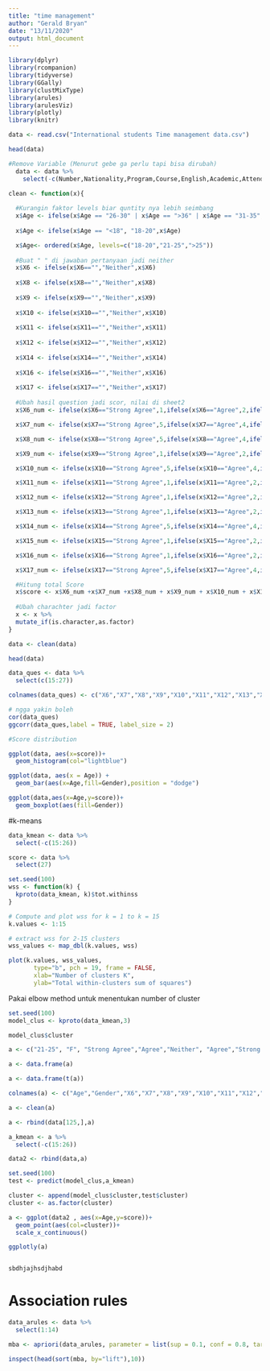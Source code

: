 ```yaml
---
title: "time management"
author: "Gerald Bryan"
date: "13/11/2020"
output: html_document
---
```


```r
library(dplyr)
library(rcompanion)
library(tidyverse)
library(GGally)
library(clustMixType)
library(arules)
library(arulesViz)
library(plotly)
library(knitr)
```

```r
data <- read.csv("International students Time management data.csv")
```

```r
head(data)
```

```r
#Remove Variable (Menurut gebe ga perlu tapi bisa dirubah)
  data <- data %>%
    select(-c(Number,Nationality,Program,Course,English,Academic,Attendance))
```

```r
clean <- function(x){
  
  #Kurangin faktor levels biar quntity nya lebih seimbang
  x$Age <- ifelse(x$Age == "26-30" | x$Age == ">36" | x$Age == "31-35", ">25",x$Age)
  
  x$Age <- ifelse(x$Age == "<18", "18-20",x$Age)

  x$Age<- ordered(x$Age, levels=c("18-20","21-25",">25"))
  
  #Buat " " di jawaban pertanyaan jadi neither
  x$X6 <- ifelse(x$X6=="","Neither",x$X6)
  
  x$X8 <- ifelse(x$X8=="","Neither",x$X8)
  
  x$X9 <- ifelse(x$X9=="","Neither",x$X9)
  
  x$X10 <- ifelse(x$X10=="","Neither",x$X10)
  
  x$X11 <- ifelse(x$X11=="","Neither",x$X11)
  
  x$X12 <- ifelse(x$X12=="","Neither",x$X12)
  
  x$X14 <- ifelse(x$X14=="","Neither",x$X14)
  
  x$X16 <- ifelse(x$X16=="","Neither",x$X16)
  
  x$X17 <- ifelse(x$X17=="","Neither",x$X17)
  
  #Ubah hasil question jadi scor, nilai di sheet2
  x$X6_num <- ifelse(x$X6=="Strong Agree",1,ifelse(x$X6=="Agree",2,ifelse(x$X6=="Neither",3,ifelse(x$X6=="Disagree",4,5))))

  x$X7_num <- ifelse(x$X7=="Strong Agree",5,ifelse(x$X7=="Agree",4,ifelse(x$X7=="Neither",3,ifelse(x$X7=="Disagree",2,1))))

  x$X8_num <- ifelse(x$X8=="Strong Agree",5,ifelse(x$X8=="Agree",4,ifelse(x$X8=="Neither",3,ifelse(x$X8=="Disagree",2,1))))

  x$X9_num <- ifelse(x$X9=="Strong Agree",1,ifelse(x$X9=="Agree",2,ifelse(x$X9=="Neither",3,ifelse(x$X9=="Disagree",4,5))))

  x$X10_num <- ifelse(x$X10=="Strong Agree",5,ifelse(x$X10=="Agree",4,ifelse(x$X10=="Neither",3,ifelse(x$X10=="Disagree",2,1))))

  x$X11_num <- ifelse(x$X11=="Strong Agree",1,ifelse(x$X11=="Agree",2,ifelse(x$X11=="Neither",3,ifelse(x$X11=="Disagree",4,5))))

  x$X12_num <- ifelse(x$X12=="Strong Agree",1,ifelse(x$X12=="Agree",2,ifelse(x$X12=="Neither",3,ifelse(x$X12=="Disagree",4,5))))

  x$X13_num <- ifelse(x$X13=="Strong Agree",1,ifelse(x$X13=="Agree",2,ifelse(x$X13=="Neither",3,ifelse(x$X13=="Disagree",4,5))))

  x$X14_num <- ifelse(x$X14=="Strong Agree",5,ifelse(x$X14=="Agree",4,ifelse(x$X14=="Neither",3,ifelse(x$X14=="Disagree",2,1))))

  x$X15_num <- ifelse(x$X15=="Strong Agree",1,ifelse(x$X15=="Agree",2,ifelse(x$X15=="Neither",3,ifelse(x$X15=="Disagree",4,5))))

  x$X16_num <- ifelse(x$X16=="Strong Agree",1,ifelse(x$X16=="Agree",2,ifelse(x$X16=="Neither",3,ifelse(x$X16=="Disagree",4,5))))

  x$X17_num <- ifelse(x$X17=="Strong Agree",5,ifelse(x$X17=="Agree",4,ifelse(x$X17=="Neither",3,ifelse(x$X17=="Disagree",2,1))))

  #Hitung total Score
  x$score <- x$X6_num +x$X7_num +x$X8_num + x$X9_num + x$X10_num + x$X11_num +x$X12_num + x$X13_num +x$X14_num +x$X15_num + x$X16_num +x$X17_num
  
  #Ubah charachter jadi factor
  x <- x %>%
  mutate_if(is.character,as.factor)
}
```

```r
data <- clean(data)
```

```r
head(data)
```

```r
data_ques <- data %>%
  select(c(15:27))

colnames(data_ques) <- c("X6","X7","X8","X9","X10","X11","X12","X13","X14","X15","X16","X17","Score")

# ngga yakin boleh
cor(data_ques)
ggcorr(data_ques,label = TRUE, label_size = 2)
```

```r
#Score distribution

ggplot(data, aes(x=score))+
  geom_histogram(col="lightblue")
```

```r
ggplot(data, aes(x = Age)) +
  geom_bar(aes(x=Age,fill=Gender),position = "dodge")
```

```r
ggplot(data,aes(x=Age,y=score))+
  geom_boxplot(aes(fill=Gender))
```

#k-means

```r
data_kmean <- data %>%
  select(-c(15:26))

score <- data %>%
  select(27)
```

```r
set.seed(100)
wss <- function(k) {
  kproto(data_kmean, k)$tot.withinss
}

# Compute and plot wss for k = 1 to k = 15
k.values <- 1:15

# extract wss for 2-15 clusters
wss_values <- map_dbl(k.values, wss)
```

```r
plot(k.values, wss_values,
       type="b", pch = 19, frame = FALSE, 
       xlab="Number of clusters K",
       ylab="Total within-clusters sum of squares")
```

Pakai elbow method untuk menentukan number of cluster

```r
set.seed(100)
model_clus <- kproto(data_kmean,3)

model_clus$cluster
```

```r
a <- c("21-25", "F", "Strong Agree","Agree","Neither", "Agree","Strong Disagree", "Disagree","Neither","Neither","Agree","Agree","Disagree","Disagree")

a <- data.frame(a)

a <- data.frame(t(a))

colnames(a) <- c("Age","Gender","X6","X7","X8","X9","X10","X11","X12","X13","X14","X15","X16","X17")

a <- clean(a)

a <- rbind(data[125,],a)

a_kmean <- a %>%
  select(-c(15:26))

data2 <- rbind(data,a)
```

```r
set.seed(100)
test <- predict(model_clus,a_kmean)
```

```r
cluster <- append(model_clus$cluster,test$cluster)
cluster <- as.factor(cluster)
```

```r
a <- ggplot(data2 , aes(x=Age,y=score))+
  geom_point(aes(col=cluster))+ 
  scale_x_continuous()

ggplotly(a)


sbdhjajhsdjhabd
```

# Association rules

```r
data_arules <- data %>% 
  select(1:14)
```

```r
mba <- apriori(data_arules, parameter = list(sup = 0.1, conf = 0.8, target="rules",minlen=3,maxlen=4))
```

```r
inspect(head(sort(mba, by="lift"),10))
```

